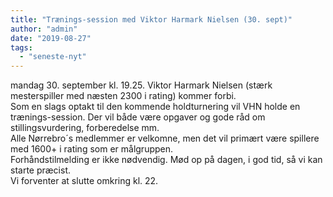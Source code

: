 ```yaml
---
title: "Trænings-session med Viktor Harmark Nielsen (30. sept)"
author: "admin"
date: "2019-08-27"
tags: 
  - "seneste-nyt"
---
```


mandag 30. september kl. 19.25. 
Viktor Harmark Nielsen (stærk mesterspiller med næsten 2300 i rating) kommer forbi.  
Som en slags optakt til den kommende holdturnering vil VHN holde en trænings-session. Der vil både være opgaver og gode råd om stillingsvurdering, forberedelse mm.  
Alle Nørrebro´s medlemmer er velkomne, men det vil primært være spillere med 1600+ i rating som er målgruppen.  
Forhåndstilmelding er ikke nødvendig. Mød op på dagen, i god tid, så vi kan starte præcist.  
Vi forventer at slutte omkring kl. 22.
